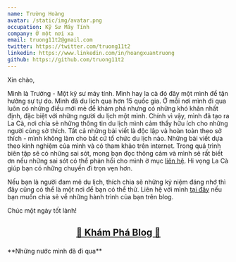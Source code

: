 ```yaml
---
name: Trường Hoàng
avatar: /static/img/avatar.png
occupation: Kỹ Sư Máy Tính
company: Ở một nơi xa
email: truong11t2@gmail.com
twitter: https://twitter.com/truong11t2
linkedin: https://www.linkedin.com/in/hoangxuantruong
github: https://github.com/truong11t2
---
```


Xin chào,

Mình là Trường - Một kỹ sư máy tính. Mình hay la cà đó đây một mình để tận hưởng sự tự do.
Mình đã du lịch qua hơn 15 quốc gia. Ở mỗi nơi mình đi qua luôn có những điều mới mẻ để khám phá
nhưng có những khó khăn nhất định, đặc biệt với những người du lịch một mình. Chính vì vậy, mình đã tạo ra La Cà,
nơi chia sẻ những thông tin du lịch mình cảm thấy hữu ích cho những người cùng sở thích. Tất cả những bài viết
là độc lập và hoàn toàn theo sở thích - mình không làm cho bất cứ tổ chức du lịch nào. Những bài viết dựa
theo kinh nghiệm của mình và có tham khảo trên internet. Trong quá trình biên tập sẽ có những sai sót, mong bạn
đọc thông cảm và mình sẽ rất biết ơn nếu những sai sót có thể phản hồi cho mình ở mục [liên hệ](https://laca.fun/contact).
Hi vọng La Cà giúp bạn có những chuyến đi trọn vẹn hơn.

Nếu bạn là người đam mê du lịch, thích chia sẽ những kỷ niệm đáng nhớ thì đây cũng có thể là một nơi để bạn có thể thử.
Liên hệ với mình [tại đây](https://laca.fun/contact) nếu bạn muốn chia sẻ về những hành trình của bạn trên blog.

Chúc một ngày tốt lành!

## <p align='center'>[🚀 Khám Phá Blog 🚀](https://laca.fun/blog)</p>

<p align="left">**Những nước mình đã đi qua**</p>
